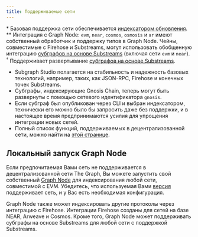 ```yaml
---
title: Поддерживаемые сети
---
```




<SupportedNetworksTable networks={props.networks} />

\* Базовая поддержка сети обеспечивается [индексатором обновления](https://thegraph.com/blog/upgrade-indexer/).  
\*\* Интеграция с Graph Node: `evm`, `near`, `cosmos`, `osmosis` и `ar` имеют собственный обработчик и поддержку типов в Graph Node. Чейны, совместимые с Firehose и Substreams, могут использовать обобщенную интеграцию [субграфов на основе Substreams](/cookbook/substreams-powered-subgraphs/) (включая сети `evm` и `near`). &#8288;<sup>†</sup> Поддерживает развертывание [субграфов на основе Substreams](/cookbook/substreams-powered-subgraphs/).

- Subgraph Studio полагается на стабильность и надежность базовых технологий, например, таких, как JSON-RPC, Firehose и конечных точек Substreams.
- Субграфы, индексирующие Gnosis Chain, теперь могут быть развернуты с помощью сетевого идентификатора `gnosis`.
- Если субграф был опубликован через CLI и выбран индексатором, технически его можно было бы запросить даже без поддержки, и в настоящее время предпринимаются усилия для упрощения интеграции новых сетей.
- Полный список функций, поддерживаемых в децентрализованной сети, можно найти на [этой странице](https://github.com/graphprotocol/indexer/blob/main/docs/feature-support-matrix.md).

## Локальный запуск Graph Node

Если предпочитаемая Вами сеть не поддерживается в децентрализованной сети The Graph, Вы можете запустить свой собственный [Graph Node](https://github.com/graphprotocol/graph-node) для индексирования любой сети, совместимой с EVM. Убедитесь, что используемая Вами [версия](https://github.com/graphprotocol/graph-node/releases) поддерживает сеть, и у Вас есть необходимая конфигурация.

Graph Node также может индексировать другие протоколы через интеграцию с Firehose. Интеграции Firehose созданы для сетей на базе NEAR, Arweave и Cosmos. Кроме того, Graph Node может поддерживать субграфы на основе Substreams для любой сети с поддержкой Substreams.
